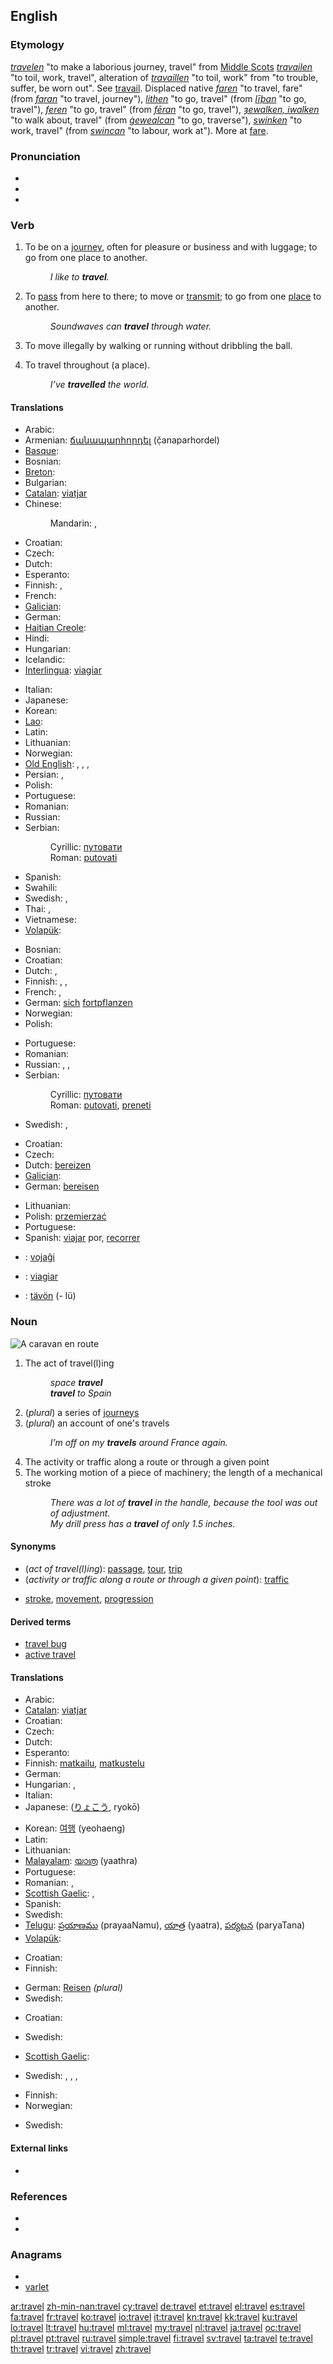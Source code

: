 {{wikipedia|Travel (disambiguation)}}
==English==

===Etymology===
{{etyl|enm}} ''[[travelen#Middle English|travelen]]'' "to make a laborious journey, travel" from [[w:Middle Scots|Middle Scots]] ''[[travailen#Middle Scots|travailen]]'' "to toil, work, travel", alteration of {{enm}} ''[[travaillen#Middle English|travaillen]]'' "to toil, work" from {{etyl|fro}} {{term|travailler|||lang=fro}} "to trouble, suffer, be worn out". See [[travail#English|travail]]. Displaced native {{enm}} ''[[faren#Middle English|faren]]'' "to travel, fare" (from {{ang}} ''[[faran#Old English|faran]]'' "to travel, journey"), {{enm}} ''[[lithen#Middle English|lithen]]'' "to go, travel" (from {{ang}} ''[[liþan#Old English|līþan]]'' "to go, travel"), {{enm}} ''[[feren#Middle English|feren]]'' "to go, travel" (from {{ang}} ''[[feran#Old English|fēran]]'' "to go, travel"), {{enm}} ''[[iwalken#Middle English|ȝewalken, iwalken]]'' "to walk about, travel" (from {{ang}} ''[[gewealcan#Old English|ġewealcan]]'' "to go, traverse"), {{enm}} ''[[swinken#Middle English|swinken]]'' "to work, travel" (from {{ang}} ''[[swincan#Old English|swincan]]'' "to labour, work at"). More at [[fare]].

===Pronunciation===
* {{IPA|/tɹævəl/}}
* {{audio|en-us-travel.ogg|Audio (US)}}
* {{rhymes|ævəl}}

===Verb===
{{en-verb|travels|''Commonwealth'' '''[[travelling]]''', ''US'' '''[[traveling]]'''|''Commonwealth'' '''[[travelled]]''', ''US'' '''[[traveled]]'''}}

# {{intransitive}} To be on a [[journey]], often for pleasure or business and with luggage; to go from one place to another.
#: ''I like to '''travel'''.''
# {{intransitive}} To [[pass]] from here to there; to move or [[transmit]]; to go from one [[place]] to another.
#: ''Soundwaves can '''travel''' through water.''
# {{context|intransitive|basketball}} To move illegally by walking or running without dribbling the ball.
# {{transitive}} To travel throughout (a place).
#: ''I’ve '''travelled''' the world.''

====Translations====
{{trans-top|to be on a journey}}
* Arabic: {{t|ar|سافر|tr=saafara}}
* Armenian: [[ճանապարհորդել]] (č̣anaparhordel)
* [[Basque]]: {{t|eu|bidaiatu}}
* Bosnian: {{t-|bs|putovati}}
* [[Breton]]: {{t+|br|beajiñ|xs=Breton}}
* Bulgarian: {{t+|bg|пътувам}}
* [[Catalan]]: [[viatjar]]
* Chinese:
*: Mandarin: {{t-|cmn|旅行|tr=lǚxíng|sc=Hani}},  {{t-|cmn|旅游|tr=lǚyóu|sc=Hani}}
* Croatian: {{t-|hr|putovati|alt=putòvati}}
* Czech: {{t-|cs|cestovat}}
* Dutch: {{t+|nl|reizen}}
* Esperanto: {{t-|eo|vojaĝi|xs=Esperanto}}
* Finnish: {{t+|fi|matkustaa}}, {{t-|fi|matkailla}}
* French: {{t+|fr|voyager}}
* [[Galician]]: {{t-|gl|viaxar|xs=Galician}}
* German: {{t+|de|reisen}}
* [[Haitian Creole]]: {{tø|ht|vwayaje}}
* Hindi: {{t|hi|यात्रा करना|tr=yātrā karnā|xs=Hindi}}
* Hungarian: {{t+|hu|utazik}}
* Icelandic: {{t+|is|ferðast}}
* [[Interlingua]]: [[viagiar]]
{{trans-mid}}
* Italian: {{t+|it|viaggiare}}
* Japanese: {{t+|ja|旅行|alt=旅行する|tr=りょこうする, ryokō-surú}}
* Korean: {{t+|ko|여행|alt=여행하다|tr=yeohaeng-hada|sc=Hang}}
* [[Lao]]: {{t+|lo|ເດີນທາງ|tr=dəən-thaang|sc=Laoo|xs=Lao}}
* Latin: {{t|la| iter facio}}
* Lithuanian: {{t-|lt|keliauti|xs=Lithuanian}}
* Norwegian: {{t+|no|reise|m}}
* [[Old English]]: {{t-|ang|siþian|alt=sīþian|xs=Old English}}, {{t-|ang|wadan|xs=Old English}}, {{t-|ang|faran|xs=Old English}}, {{t-|ang|feran|alt=fēran|xs=Old English}}
* Persian: {{t|fa|سفر کردن|tr=safar kardan|sc=fa-Arab}}, {{t|fa|مسافرت کردن|tr=mosâferat kardan|sc=fa-Arab}}
* Polish: {{t+|pl|podróżować}}
* Portuguese: {{t+|pt|viajar}}
* Romanian: {{t+|ro|călători}}
* Russian: {{t+|ru|путешествовать|tr=putešéstvovat’}}
* Serbian:
*: Cyrillic: [[путовати#Serbian|путовати]]
*: Roman: [[putovati#Serbian|putovati]]
* Spanish: {{t+|es|viajar}}
* Swahili: {{t-|sw|Safari|xs=Swahili}}
* Swedish: {{t+|sv|resa}}, {{t|sv|färdas}}
* Thai: {{t|th|เดินทาง|tr=dern-taang}},  {{t|th|ท่องเที่ยว|tr=tông-tîeow}}
* Vietnamese: {{t+|vi|du lịch|xs=Vietnamese}}
* [[Volapük]]: {{t|vo|tävön}}
{{trans-bottom}}

{{trans-top|to pass from here to there; to transmit}}
* Bosnian: {{t-|bs|putovati}}
* Croatian: {{t-|hr|putovati|alt=putòvati}}
* Dutch: {{t|nl|reizen}}, {{t|nl|verplaatsen}}
* Finnish: {{t+|fi|matkustaa}}, {{t+|fi|kulkea}}, {{t+|fi|liikkua}}
* French: {{t+|fr|transmettre}}, {{t+|fr|propager}}
* German: [[sich]] [[fortpflanzen]]
* Norwegian: {{t+|no|reise}}
* Polish: {{t+|pl|przemieszczać się}}
{{trans-mid}}
* Portuguese: {{t+|pt|viajar}}
* Romanian: {{t+|ro|călători}}
* Russian: {{t|ru|передвигаться|tr=peredvigát’sja}}, {{t|ru|перемещаться|tr=peremeščát’sja}}, {{t|ru|проходить|tr=proxodít’}}
* Serbian:
*: Cyrillic: [[путовати#Serbian|путовати]]
*: Roman: [[putovati#Serbian|putovati]], [[preneti]]
* Swedish: {{t+|sv|fara}}, {{t+|sv|färdas}}
{{trans-bottom}}

{{trans-top|in basketball}}
{{trans-mid}}
{{trans-bottom}}

{{trans-top|to travel throughout}}
* Croatian: {{t-|hr|proputovati|alt=proputòvati}}
* Czech: {{t-|cs|procestovat}}
* Dutch: [[bereizen]]
* [[Galician]]: {{t-|gl|viaxar|xs=Galician}}
* German: [[bereisen]]
{{trans-mid}}
* Lithuanian: {{t-|lt|apkeliauti|xs=Lithuanian}}
* Polish: [[przemierzać]]
* Portuguese: {{t+|pt|viajar}}
* Spanish: [[viajar]] por, [[recorrer]]
{{trans-bottom}}

{{checktrans-top}}
* {{ttbc|eo}}: [[vojaĝi]]
* {{ttbc|ia}}: [[viagiar]]
{{trans-mid}}
* {{ttbc|vo}}: [[tävön]] (- lü)
{{trans-bottom}}

===Noun===
[[File:Caravane de Méharis dans le Hoggar.jpg|thumb|A [[caravan]] [[en route]]]]
{{en-noun|s|-}}

# The act of travel(l)ing
#: ''space '''travel'''''
#: '''''travel''' to Spain''
# (''plural'') a series of [[journey]]s
# (''plural'') an account of one's travels
#: ''I’m off on my '''travels''' around France again.''
# The activity or traffic along a route or through a given point
# The working motion of a piece of machinery; the length of a mechanical stroke
#: ''There was a lot of '''travel''' in the handle, because the tool was out of adjustment.''
#: ''My drill press has a '''travel''' of only 1.5 inches.''

====Synonyms====
* (''act of travel(l)ing''): [[passage]], [[tour]], [[trip]]
* (''activity or traffic along a route or through a given point''): [[traffic]]
* {{sense|working motion of a piece of machinery}} [[stroke]], [[movement]], [[progression]]

====Derived terms====
* [[travel bug]]
* [[active travel]]

====Translations====
{{trans-top|act of travel(l)ing}}
* Arabic: {{t|ar|مسافرة|f|tr=musafira}}
* [[Catalan]]: [[viatjar]]
* Croatian: {{t-|hr|putovanje|n|alt=putovánje}}
* Czech: {{t-|cs|cestování|n}}
* Dutch: {{t+|nl|reis}}
* Esperanto: {{t-|eo|vojaĝado|xs=Esperanto}}
* Finnish: [[matkailu]], [[matkustelu]]
* German: {{t+|de|Reise|f}}
* Hungarian: {{t+|hu|út}}, {{t+|hu|utazás}}
* Italian: {{t+|it|viaggio|m}}
* Japanese: {{Jpan|[[旅行]]}} ([[りょこう]], ryokō)
{{trans-mid}}
* Korean: [[여행]] (yeohaeng)
* Latin: {{t|la|iter |n}}
* Lithuanian: {{t|lt|keliavimas|m|xs=Lithuanian}}
* [[Malayalam]]: [[യാത്ര]] (yaathra)
* Portuguese: {{t+|pt|viagem|f}}
* Romanian: {{t-|ro|voiaj|n}}, {{t-|ro|călătorie|f}}
* [[Scottish Gaelic]]: {{t-|gd|siubhal|m|xs=Scottish Gaelic}}, {{t-|gd|taisteal|m|xs=Scottish Gaelic}}
* Spanish: {{t-|es|viaje|m}}
* Swedish: {{t|sv|resande|n}}
* [[Telugu]]: [[ప్రయాణము]] (prayaaNamu), [[యాత్ర]] (yaatra), [[పర్యటన]] (paryaTana)
* [[Volapük]]: {{t|vo|täv}}
{{trans-bottom}}

{{trans-top|plural: series of journeys}}
* Croatian: {{t-|hr|putovanje|n|alt=putovánje}}
* Finnish: {{t+|fi|matka}}
{{trans-mid}}
* German: [[Reisen]] {{f}} ''(plural)''
* Swedish: {{t+|sv|resor|c|p}}
{{trans-bottom}}

{{trans-top|plural: account of one's travels}}
* Croatian: {{t-|hr|putovanje|n|alt=putovánje}}
{{trans-mid}}
* Swedish: {{t|sv|reseskildringar|c|p}}
{{trans-bottom}}

{{trans-top|motion of a piece of machinery}}
* [[Scottish Gaelic]]: {{t-|gd|siubhal|m|xs=Scottish Gaelic}}
{{trans-mid}}
* Swedish: {{t+|sv|bana|c}}, {{t+|sv|gång|c}}, {{t+|sv|slag|c}}, {{t+|sv|rörelse|c}}
{{trans-bottom}}

{{trans-top|length of a mechanical stroke}}
* Finnish: {{t+|fi|matka}}
* Norwegian: {{t|no|slaglengde|m}}
{{trans-mid}}
* Swedish: {{t|sv|slaglängd|c}}
{{trans-bottom}}

====External links====
* {{pedia}}

===References===
* {{R:Century 1911}}
* {{R:Webster 1913}}

===Anagrams===
* {{alphagram|aelrtv}}
* [[varlet#English|varlet]]

[[ar:travel]]
[[zh-min-nan:travel]]
[[cy:travel]]
[[de:travel]]
[[et:travel]]
[[el:travel]]
[[es:travel]]
[[fa:travel]]
[[fr:travel]]
[[ko:travel]]
[[io:travel]]
[[it:travel]]
[[kn:travel]]
[[kk:travel]]
[[ku:travel]]
[[lo:travel]]
[[lt:travel]]
[[hu:travel]]
[[ml:travel]]
[[my:travel]]
[[nl:travel]]
[[ja:travel]]
[[oc:travel]]
[[pl:travel]]
[[pt:travel]]
[[ru:travel]]
[[simple:travel]]
[[fi:travel]]
[[sv:travel]]
[[ta:travel]]
[[te:travel]]
[[th:travel]]
[[tr:travel]]
[[vi:travel]]
[[zh:travel]]